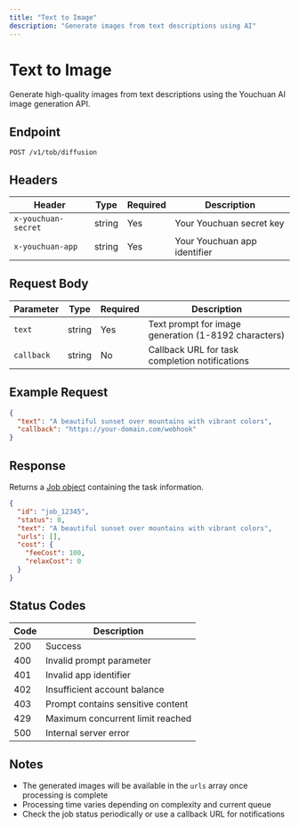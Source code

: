```yaml
---
title: "Text to Image"
description: "Generate images from text descriptions using AI"
---
```


# Text to Image

Generate high-quality images from text descriptions using the Youchuan AI image generation API.

## Endpoint

```
POST /v1/tob/diffusion
```

## Headers

| Header | Type | Required | Description |
|--------|------|----------|-------------|
| `x-youchuan-secret` | string | Yes | Your Youchuan secret key |
| `x-youchuan-app` | string | Yes | Your Youchuan app identifier |

## Request Body

| Parameter | Type | Required | Description |
|-----------|------|----------|-------------|
| `text` | string | Yes | Text prompt for image generation (1-8192 characters) |
| `callback` | string | No | Callback URL for task completion notifications |

## Example Request

```json
{
  "text": "A beautiful sunset over mountains with vibrant colors",
  "callback": "https://your-domain.com/webhook"
}
```

## Response

Returns a [Job object](/api/schemas/job) containing the task information.

```json
{
  "id": "job_12345",
  "status": 0,
  "text": "A beautiful sunset over mountains with vibrant colors",
  "urls": [],
  "cost": {
    "feeCost": 100,
    "relaxCost": 0
  }
}
```

## Status Codes

| Code | Description |
|------|-------------|
| 200 | Success |
| 400 | Invalid prompt parameter |
| 401 | Invalid app identifier |
| 402 | Insufficient account balance |
| 403 | Prompt contains sensitive content |
| 429 | Maximum concurrent limit reached |
| 500 | Internal server error |

## Notes

- The generated images will be available in the `urls` array once processing is complete
- Processing time varies depending on complexity and current queue
- Check the job status periodically or use a callback URL for notifications
